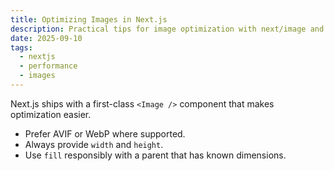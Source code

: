 ```yaml
---
title: Optimizing Images in Next.js
description: Practical tips for image optimization with next/image and modern formats.
date: 2025-09-10
tags:
  - nextjs
  - performance
  - images
---
```


Next.js ships with a first-class `<Image />` component that makes optimization easier.

- Prefer AVIF or WebP where supported.
- Always provide `width` and `height`.
- Use `fill` responsibly with a parent that has known dimensions.

